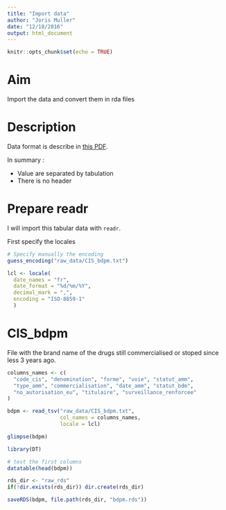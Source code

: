 ```yaml
---
title: "Import data"
author: "Joris Muller"
date: "12/18/2016"
output: html_document
---
```


```r
knitr::opts_chunk$set(echo = TRUE)
```

# Aim

Import the data and convert them in rda files

# Description

Data format is describe in [this PDF](http://base-donnees-publique.medicaments.gouv.fr/docs/Contenu_et_format_des_fichiers_telechargeables_dans_la_BDM_v1.pdf).

In summary :

- Value are separated by tabulation
- There is no header

# Prepare readr

I will import this tabular data with `readr`.

First specify the locales

```r
# Specify manually the encoding
guess_encoding("raw_data/CIS_bdpm.txt")

lcl <- locale(
  date_names = "fr",
  date_format = "%d/%m/%Y",
  decimal_mark = ",",
  encoding = "ISO-8859-1"
  )
```

# CIS_bdpm

File with the brand name of the drugs still commercialised or stoped since less 3 years ago.

```r

columns_names <- c(
  "code_cis", "denomination", "forme", "voie", "statut_amm", 
  "type_amm", "commercialisation", "date_amm", "statut_bdm",
  "no_autorisation_eu", "titulaire", "surveillance_renforcee"
)

bdpm <- read_tsv("raw_data/CIS_bdpm.txt", 
                 col_names = columns_names,
                 locale = lcl)

glimpse(bdpm)

library(DT)

# test the first columns
datatable(head(bdpm))

rds_dir <- "raw_rds"
if(!dir.exists(rds_dir)) dir.create(rds_dir)

saveRDS(bdpm, file.path(rds_dir, "bdpm.rds"))
```




